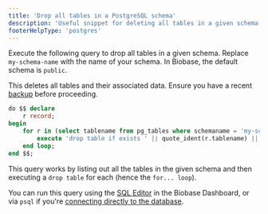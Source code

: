 ```yaml
---
title: 'Drop all tables in a PostgreSQL schema'
description: 'Useful snippet for deleting all tables in a given schema'
footerHelpType: 'postgres'
---
```


Execute the following query to drop all tables in a given schema.
Replace `my-schema-name` with the name of your schema. In Biobase, the default schema is `public`.

<Admonition type="caution">

This deletes all tables and their associated data. Ensure you have a recent [backup](/docs/guides/platform/backups) before proceeding.

</Admonition>

```sql
do $$ declare
    r record;
begin
    for r in (select tablename from pg_tables where schemaname = 'my-schema-name') loop
        execute 'drop table if exists ' || quote_ident(r.tablename) || ' cascade';
    end loop;
end $$;
```

This query works by listing out all the tables in the given schema and then executing a `drop table` for each (hence the `for... loop`).

You can run this query using the [SQL Editor](https://biobase.com/dashboard/project/_/sql) in the Biobase Dashboard, or via `psql` if you're [connecting directly to the database](/docs/guides/database/connecting-to-postgres#direct-connections).
